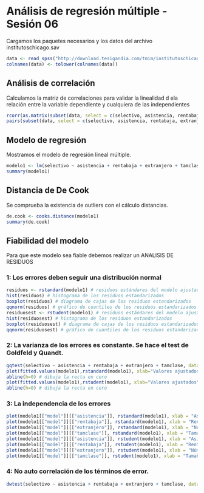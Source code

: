 # Análisis de regresión múltiple - Sesión 06 {#s06}

Cargamos los paquetes necesarios y los datos del archivo institutoschicago.sav

```r
data <- read_spss("http://download.tesigandia.com/tmim/institutoschicago.sav")
colnames(data) <- tolower(colnames(data))
```

## Análisis de correlación

Calculamos la matriz de correlaciones para validar la linealidad d ela relación entre la variable dependiente y cualquiera de las independientes

```r
rcorr(as.matrix(subset(data, select = c(selectivo, asistencia, rentabaja, extranjero, tamclase))))
pairs(subset(data, select = c(selectivo, asistencia, rentabaja, extranjero, tamclase)))
```

## Modelo  de regresión

Mostramos el modelo de regresión lineal múltiple.

```r
modelo1 <- lm(selectivo ~ asistencia + rentabaja + extranjero + tamclase, data = data)
summary(modelo1)
```

## Distancia de De Cook

Se comprueba la existencia de outliers con el cálculo distancias.

```r
de.cook <- cooks.distance(modelo1)
summary(de.cook)
```

## Fiabilidad del modelo

Para que este modelo sea fiable debemos realizar un ANALISIS DE RESIDUOS

### 1: Los errores deben seguir una distribución normal
```r
residuos <- rstandard(modelo1) # residuos estándares del modelo ajustado (completo) 
hist(residuos) # histograma de los residuos estandarizados 
boxplot(residuos) # diagrama de cajas de los residuos estandarizados 
qqnorm(residuos) # gráfico de cuantiles de los residuos estandarizados 
residuosest <- rstudent(modelo1) # residuos estándares del modelo ajustado (completo) 
hist(residuosest) # histograma de los residuos estandarizados 
boxplot(residuosest) # diagrama de cajas de los residuos estandarizados 
qqnorm(residuosest) # gráfico de cuantiles de los residuos estandarizados 

```

### 2: La varianza de los errores  es constante. Se hace el test de Goldfeld y Quandt.

```r
gqtest(selectivo ~ asistencia + rentabaja + extranjero + tamclase, data = data)
plot(fitted.values(modelo1),rstandard(modelo1), xlab="Valores ajustados", ylab="Residuos estandarizados")
abline(h=0) # dibuja la recta en cero
plot(fitted.values(modelo1),rstudent(modelo1), xlab="Valores ajustados", ylab="Residuos estudentizados")
abline(h=0) # dibuja la recta en cero
```

### 3: La independencia de los errores

```r
plot(modelo1[["model"]][["asistencia"]], rstandard(modelo1), xlab = "Asistencia a clase", ylab = "Residuos estandarizados")
plot(modelo1[["model"]][["rentabaja"]], rstandard(modelo1), xlab = "Renta baja", ylab = "Residuos estandarizados")
plot(modelo1[["model"]][["extranjero"]], rstandard(modelo1), xlab = "Número de extranjeros", ylab = "Residuos estandarizados")
plot(modelo1[["model"]][["tamclase"]], rstandard(modelo1), xlab = "Tamaño medio de la clase", ylab = "Residuos estandarizados")
plot(modelo1[["model"]][["asistencia"]], rstudent(modelo1), xlab = "Asistencia a clase", ylab = "Residuos estudentizados")
plot(modelo1[["model"]][["rentabaja"]], rstudent(modelo1), xlab = "Renta baja", ylab = "Residuos estudentizados")
plot(modelo1[["model"]][["extranjero"]], rstudent(modelo1), xlab = "Número de extranjeros", ylab = "Residuos estudentizados")
plot(modelo1[["model"]][["tamclase"]], rstudent(modelo1), xlab = "Tamaño medio de la clase", ylab = "Residuos estudentizados")
```

### 4: No auto correlación de los términos de error.

```r
dwtest(selectivo ~ asistencia + rentabaja + extranjero + tamclase, data = data)
```
